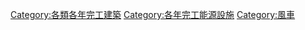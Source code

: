 
[[Category:各類各年完工建築|Category:各類各年完工建築]]
[[Category:各年完工能源設施|Category:各年完工能源設施]]
[[Category:風車|Category:風車]]